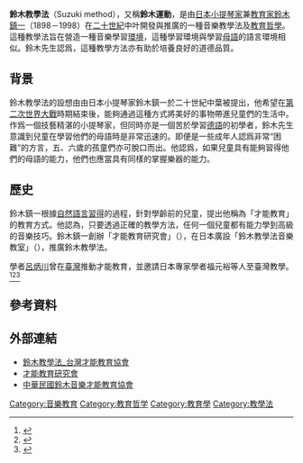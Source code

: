 {{Refimprove|time=2022-02-15T04:06:07+00:00}}
{{japanese|japanese=スズキ・メソード|kana=スズキ・メソード|romaji=Suzuki method}}
'''鈴木教學法'''（Suzuki method），又稱'''鈴木運動'''，是由[[日本|日本]][[小提琴家|小提琴家]]兼[[教育家|教育家]][[鈴木鎮一|鈴木鎮一]]（1898－1998）在[[二十世紀|二十世紀]]中叶開發與推廣的一種音樂教學法及[[教育哲學|教育哲學]]。這種教學法旨在營造一種音樂學習[[先天與後天|環境]]，這種學習環境與學習[[母語|母語]]的語言環境相似。鈴木先生認爲，這種教學方法亦有助於培養良好的道德品質。

==背景==
鈴木教學法的設想由由日本小提琴家鈴木鎮一於二十世紀中葉被提出，他希望在[[第二次世界大戰|第二次世界大戰]]時期結束後，能夠通過這種方式將美好的事物帶進兒童們的生活中。作爲一個技藝精湛的小提琴家，但同時亦是一個苦於學習[[德語|德語]]的初學者，鈴木先生意識到兒童在學習他們的母語時是非常迅速的。即便是一些成年人認爲非常“困難”的方言，五、六歲的孩童們亦可脫口而出。他認爲，如果兒童具有能夠習得他們的母語的能力，他們也應當具有同樣的掌握樂器的能力。 

==歷史==
鈴木鎮一根據[[自然語言|自然]][[語言習得|語言習得]]的過程，針對學齡前的兒童，提出他稱為「才能教育」的教育方式。他認為，只要透過正確的教學方法，任何一個兒童都有能力學到高級的音樂技巧。鈴木鎮一創辦「才能教育研究會」（{{lang|ja|才能教育研究会}}），在日本廣設「鈴木教學法音樂教室」（{{lang|ja|スズキ・メソード音楽教室}}），推廣鈴木教學法。

學者[[呂炳川|呂炳川]]曾在[[臺灣|臺灣]]推動才能教育，並邀請日本專家學者福元裕等人至臺灣教學。<ref>{{Cite web|title=呂炳川|url=https://demo.cms.culture.tw/home1/zh-tw/testiiii/74682?mark=%E5%91%82%E7%82%B3%E5%B7%9D|access-date=2022-02-15|work=臺灣音樂群像|publisher=國立傳統藝術中心臺灣音樂館}}</ref><ref>{{Cite web|title=【照片】 福元裕來來臺指導小提琴課程留影|url=https://tmi.openmuseum.tw/muse/digi_object/81f26ed3bab44ede9578f6ab35a770b9|access-date=2022-02-15|work=臺灣音樂館}}</ref><ref>{{Cite web|title=【音樂】 才能教育：小提琴教學|url=https://tmi.openmuseum.tw/muse/digi_object/4906d44ab111b1ab21c2073370eaf4eb|access-date=2022-02-15|work=臺灣音樂館}}</ref>

==參考資料==
{{reflist}}

==外部連結==
*[http://www.taiwansuzukimethod.tw// 鈴木教學法_台灣才能教育協會] {{Wayback|url=http://www.taiwansuzukimethod.tw// |date=20210226094427 }}
*[http://suzukimethod.or.jp/ 才能教育研究會] {{Wayback|url=http://suzukimethod.or.jp/ |date=20210215050721 }}
*[http://www.suzukimethod.org.tw/ 中華民國鈴木音樂才能教育協會] {{Wayback|url=http://www.suzukimethod.org.tw/ |date=20210210204718 }}

{{DEFAULTSORT:Suzuki method}}
[[Category:音樂教育|Category:音樂教育]]
[[Category:教育哲学|Category:教育哲学]]
[[Category:教育學|Category:教育學]]
[[Category:教學法|Category:教學法]]